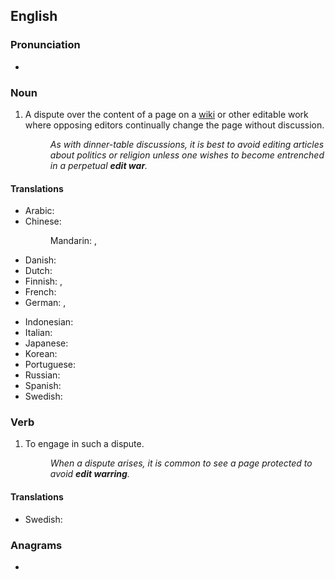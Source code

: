 ==English==

===Pronunciation===
* {{audio|En-edit war.oga|Audio|lang=en}}

===Noun===
{{en-noun}}

# {{lb|en|Wiktionary and WMF jargon}} A dispute over the content of a page on a [[wiki]] or other editable work where opposing editors continually change the page without discussion.
#: ''As with dinner-table discussions, it is best to avoid editing articles about politics or religion unless one wishes to become entrenched in a perpetual '''edit war'''.''

====Translations====
{{trans-top|a dispute over the content of a page on a wiki or other editable work}}
* Arabic: {{t|ar|حَرْب اَلتَّحْرِير|f}}
* Chinese:
*: Mandarin: {{t|cmn|編輯戰|sc=Hani}}, {{t|cmn|编辑战|tr=biānjí zhàn|sc=Hani}}
* Danish: {{t|da|redigeringskrig|n}}
* Dutch: {{t+|nl|bewerkingsoorlog}}
* Finnish: {{t|fi|muokkaussota}}, {{t|fi|palautussota}}
* French: {{t+|fr|guerre d'édition|f}}
* German: {{t|de|Edit-War|m}}, {{t|de|Bearbeitungskrieg|f}}
{{trans-mid}}
* Indonesian: {{t|id|perang suntingan}}
* Italian: {{t|it|guerra di modifiche|f}}
* Japanese: {{t|ja|編集合戦|tr=へんしゅうがっせん, henshū gassen|sc=Jpan}}
* Korean: {{t|ko|편집 분쟁|sc=Kore}}
* Portuguese: {{t|pt|guerra de edições|f}}
* Russian: {{t|ru|война́ пра́вок|f}}
* Spanish: {{t|es|guerra de ediciones|f}}
* Swedish: {{t|sv|redigeringskrig|n}}
{{trans-bottom}}

===Verb===
{{en-verb|edit wars|edit warring|edit warred}}

# {{lb|en|Wiktionary and WMF jargon}} To engage in such a dispute.
#: ''When a dispute arises, it is common to see a page protected to avoid '''edit warring'''.''

====Translations====
{{trans-top|to engage in an edit war}}
* Swedish: {{t|sv|redigeringskriga}}
{{trans-mid}}
{{trans-bottom}}

===Anagrams===
* {{anagrams|en|wardite}}